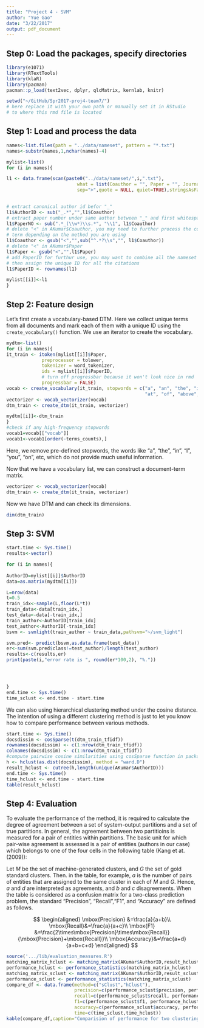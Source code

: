 ```yaml
---
title: "Project 4 - SVM"
author: "Yue Gao"
date: "3/22/2017"
output: pdf_document
---
```


## Step 0: Load the packages, specify directories

```r
library(e1071)
library(RTextTools)
library(klaR)
library(pacman)
pacman::p_load(text2vec, dplyr, qlcMatrix, kernlab, knitr)

setwd("~/GitHub/Spr2017-proj4-team7/")
# here replace it with your own path or manually set it in RStudio
# to where this rmd file is located
```

## Step 1: Load and process the data


```r
names<-list.files(path = "../data/nameset", pattern = "*.txt")
names<-substr(names,1,nchar(names)-4)

mylist<-list()
for (i in names){

l1 <- data.frame(scan(paste0("../data/nameset/",i,".txt"),
                          what = list(Coauthor = "", Paper = "", Journal = ""),
                          sep=">",quote = NULL, quiet=TRUE),stringsAsFactors=FALSE)
  

# extract canonical author id befor "_"
l1$AuthorID <- sub("_.*","",l1$Coauthor)
# extract paper number under same author between "_" and first whitespace
l1$PaperNO <- sub(".*_(\\w*)\\s.*", "\\1", l1$Coauthor)
# delete "<" in AKumar$Coauthor, you may need to further process the coauthor
# term depending on the method you are using
l1$Coauthor <- gsub("<","",sub("^.*?\\s","", l1$Coauthor))
# delete "<" in AKumar$Paper
l1$Paper <- gsub("<","",l1$Paper)
# add PaperID for furthur use, you may want to combine all the nameset files and 
# then assign the unique ID for all the citations
l1$PaperID <- rownames(l1)

mylist[[i]]<-l1
}

```

## Step 2: Feature design


Let’s first create a vocabulary-based DTM. Here we collect unique terms from all documents and mark each of them with a unique ID using the  `create_vocabulary()` function. We use an iterator to create the vocabulary.
```r
mydtm<-list()
for (i in names){
it_train <- itoken(mylist[[i]]$Paper, 
             preprocessor = tolower, 
             tokenizer = word_tokenizer,
             ids = mylist[[i]]$PaperID,
             # turn off progressbar because it won't look nice in rmd
             progressbar = FALSE)
vocab <- create_vocabulary(it_train, stopwords = c("a", "an", "the", "in", "on",
                                                   "at", "of", "above", "under","by","for","and","with","to","about"))
vectorizer <- vocab_vectorizer(vocab)
dtm_train <- create_dtm(it_train, vectorizer)

mydtm[[i]]<-dtm_train
}
#check if any high-frequency stopwords
vocab1=vocab[["vocab"]]
vocab1<-vocab1[order(-terms_counts),]
```

Here, we remove pre-defined stopwords, the words like “a”, “the”, “in”, “I”, “you”, “on”, etc, which do not provide much useful information. 

Now that we have a vocabulary list, we can construct a document-term matrix.
```r
vectorizer <- vocab_vectorizer(vocab)
dtm_train <- create_dtm(it_train, vectorizer)

```

Now we have DTM and can check its dimensions.
```r
dim(dtm_train)
```


## Step 3: SVM



```r

start.time <- Sys.time()
results<-vector()

for (i in names){
  
AuthorID=mylist[[i]]$AuthorID
data=as.matrix(mydtm[[i]])

L=nrow(data)
t=0.5
train_idx<-sample(L,floor(L*t))
train_data<-data[train_idx,]
test_data<-data[-train_idx,]
train_author<-AuthorID[train_idx]
test_author<-AuthorID[-train_idx]
bsvm <- svmlight(train_author ~ train_data,pathsvm="~/svm_light")

svm.pred<- predict(bsvm,as.data.frame(test_data))
er<-sum(svm.pred$class!=test_author)/length(test_author)
results<-c(results,er)
print(paste(i,"error rate is ", round(er*100,2), "%."))




}
end.time <- Sys.time()
time_sclust <- end.time - start.time


```


We can also using hierarchical clustering method under the cosine distance. The intention of using a different clustering method is just to let you know how to compare performance between various methods. 
```r
start.time <- Sys.time()
docsdissim <- cosSparse(t(dtm_train_tfidf))
rownames(docsdissim) <- c(1:nrow(dtm_train_tfidf))
colnames(docsdissim) <- c(1:nrow(dtm_train_tfidf))
#compute pairwise cosine similarities using cosSparse function in package qlcMatrix
h <- hclust(as.dist(docsdissim), method = "ward.D")
result_hclust <- cutree(h,length(unique(AKumar$AuthorID)))
end.time <- Sys.time()
time_hclust <- end.time - start.time
table(result_hclust)
```

## Step 4: Evaluation

To evaluate the performance of the method, it is required to calculate the degree of agreement between a set of system-output partitions and a set of true partitions. In general, the agreement between two partitioins is measured for a pair of entities within partitions. The basic unit for which pair-wise agreement is assessed is a pair of entities (authors in our case) which belongs to one of the four cells in the following table (Kang et at.(2009)):

\includegraphics[width=500pt]{matching_matrix.png}

Let $M$ be the set of machine-generated clusters, and $G$ the set of gold standard clusters. Then. in the table, for example, $a$ is the number of pairs of entities that are assigned to the same cluster in each of $M$ and $G$. Hence, $a$ and $d$ are interpreted as agreements, and $b$ and $c$ disagreements. When the table is considered as a confusion matrix for a two-class prediction problem, the standard "Precision", "Recall","F1", and "Accuracy" are defined as follows.

$$
\begin{aligned}
\mbox{Precision} &=\frac{a}{a+b}\\
\mbox{Recall}&=\frac{a}{a+c}\\
\mbox{F1} &=\frac{2\times\mbox{Precision}\times\mbox{Recall}}{\mbox{Precision}+\mbox{Recall}}\\
\mbox{Accuracy}&=\frac{a+d}{a+b+c+d}
\end{aligned}
$$

```r
source('.../lib/evaluation_measures.R')
matching_matrix_hclust <- matching_matrix(AKumar$AuthorID,result_hclust)
performance_hclust <- performance_statistics(matching_matrix_hclust)
matching_matrix_sclust <- matching_matrix(AKumar$AuthorID,result_sclust)
performance_sclust <- performance_statistics(matching_matrix_sclust)
compare_df <- data.frame(method=c("sClust","hClust"),
                         precision=c(performance_sclust$precision, performance_hclust$precision),
                         recall=c(performance_sclust$recall, performance_hclust$recall),
                         f1=c(performance_sclust$f1, performance_hclust$f1),
                         accuracy=c(performance_sclust$accuracy, performance_hclust$accuracy),
                         time=c(time_sclust,time_hclust))
kable(compare_df,caption="Comparision of performance for two clustering methods",digits = 2)
```

